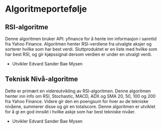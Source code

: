 # Algoritmeportefølje

## RSI-algoritme


<p className={styles.p}>
    Denne algoritmen bruker API: yfinance for å hente inn informasjon i sanntid fra Yahoo Finance. Algoritmen henter 
RSI-verdiene fra utvalgte aksjer og sorterer hvilke som har best verdi. Sluttproduktet er en liste med hvilke
som har best RSI, og gir kjøpssignal dersom verdien er under en utvalgt verdi. 
</p>

<ul className={styles.ul}>
  <li>Utvikler Edvard Sander Bae Mysen</li>
</ul>


## Teknisk Nivå-algoritme

Dette er primært en videreutvikling av RSI-algoritmen. Denne algoritmen henter inn info om RSI, Stochastic, MACD, ADX
og SMA 20, 50, 100 og 200 fra Yahoo Finance. Videre gir den en poengsum for hver av de tekniske nivåene, summerer
disse og gir en totalscore. Denne algoritmen er utviklet for å gi en god innsikt i hvilke askje som har best
tekniske nivåer.
<ul className={styles.ul}>
  <li>Utvikler Edvard Sander Bae Mysen</li>
</ul>
